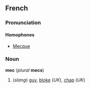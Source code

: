 ==French==
===Pronunciation===

====Homophones====
*[[Mecque]]

===Noun===
'''mec''' (''plural'' '''mecs''')

#(''slang'') [[guy]], [[bloke]] (''UK''), [[chap]] (''UK'')
